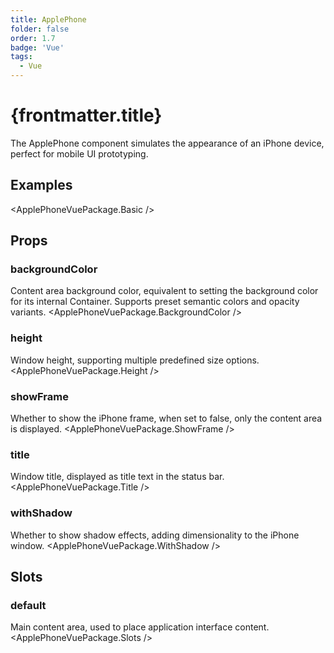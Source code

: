 ```yaml
---
title: ApplePhone
folder: false
order: 1.7
badge: 'Vue'
tags:
  - Vue
---
```



# {frontmatter.title}

The ApplePhone component simulates the appearance of an iPhone device, perfect for mobile UI prototyping.

## Examples

<ApplePhoneVuePackage.Basic />

## Props

### backgroundColor
Content area background color, equivalent to setting the background color for its internal Container. Supports preset semantic colors and opacity variants.
<ApplePhoneVuePackage.BackgroundColor />

### height
Window height, supporting multiple predefined size options.
<ApplePhoneVuePackage.Height />

### showFrame
Whether to show the iPhone frame, when set to false, only the content area is displayed.
<ApplePhoneVuePackage.ShowFrame />

### title
Window title, displayed as title text in the status bar.
<ApplePhoneVuePackage.Title />

### withShadow
Whether to show shadow effects, adding dimensionality to the iPhone window.
<ApplePhoneVuePackage.WithShadow />

## Slots

### default
Main content area, used to place application interface content.
<ApplePhoneVuePackage.Slots />

